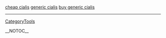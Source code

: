 
<a href=" http://volny.cz/sukinah/cialis/Cheap-Cialis.html ">cheap cialis</a>
<a href=" http://volny.cz/sukinah/cialis/Generic-Cialis.html ">generic cialis</a>
<a href=" http://volny.cz/sukinah/cialis/Buy-Generic-Cialis.html ">buy generic cialis</a>
----
[[CategoryTools]]

__NOTOC__
